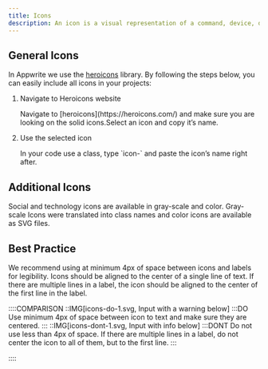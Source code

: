 ```yaml
---
title: Icons
description: An icon is a visual representation of a command, device, directory, or common action.
---
```


## General Icons

In Appwrite we use the [heroicons](https://heroicons.com/) library. By following the steps below, you can easily include all icons in your projects:

<ol class="numeric-list u-margin-block-start-24">
  <li class="numeric-list-item">
    <div class="u-flex u-flex-vertical u-gap-8">
      <p class="u-bold">Navigate to Heroicons website</p>
      <p>Navigate to [heroicons](https://heroicons.com/)  and make sure you are looking on the solid icons.Select an icon and copy it’s name.</p>
    </div>
  </li>
    <li class="numeric-list-item">
    <div class="u-flex u-flex-vertical u-gap-8">
      <p class="u-bold">Use the selected icon</p>
      <p>In your code use a class, type `icon-` and paste the icon’s name right after.</p>
    </div>
  </li>
</ol>

## Additional Icons
Social and technology icons are available in gray-scale and color. Gray-scale Icons were translated into class names and color icons are available as SVG files.

<Icons />

## Best Practice

We recommend using at minimum 4px of space between icons and labels for
legibility. Icons should be aligned to the center of a single line of text. If
there are multiple lines in a label, the icon should be aligned to the center
of the first line in the label.

::::COMPARISON
::IMG[icons-do-1.svg, Input with a warning below]
:::DO
Use minimum 4px of space between icon to text and make sure they are centered.
:::
::IMG[icons-dont-1.svg, Input with info below]
:::DONT
Do not use less than 4px of space. If there are multiple lines in a label, do not center the icon to all of them, but to the first line.
:::

::::

